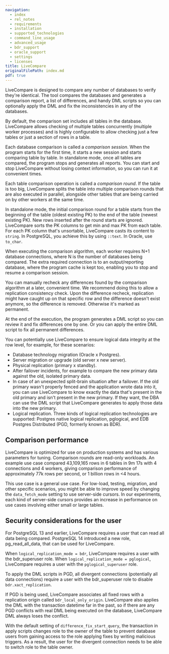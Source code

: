 ```yaml
---
navigation:
  - index
  - rel_notes
  - requirements
  - installation
  - supported_technologies
  - command_line_usage
  - advanced_usage
  - bdr_support
  - oracle_support
  - settings
  - licenses
title: LiveCompare
originalFilePath: index.md
pdf: true
---
```


LiveCompare is designed to compare any number of databases to verify they're identical. The tool compares the databases and generates a comparison report, a list of differences, and handy DML scripts so you can optionally
apply the DML and fix the inconsistencies in any of the databases.

By default, the comparison set includes all tables in the database. LiveCompare allows checking of multiple tables concurrently (multiple worker processes) and is highly configurable to allow checking just a few tables or just a section of rows in a table.

Each database comparison is called a *comparison session*. When the program starts for the first time, it starts a new session and starts comparing table by table. In standalone mode, once all tables are compared, the program stops and generates all reports. You can start and stop LiveCompare without losing context information, so you can run it at convenient times.

Each table comparison operation is called a *comparison round*. If the table is too big, LiveCompare splits the table into multiple comparison rounds that are also executed in parallel, alongside other tables that are being carried on by other workers at the same time.

In standalone mode, the initial comparison round for a table starts from the beginning of the table (oldest existing PK) to the end of the table (newest existing PK). New rows inserted after the round starts are ignored. LiveCompare sorts the PK columns to get min and max PK from each table. For each PK column that's unsortable, LiveCompare casts its content to `string`. In PostgreSQL, you achieve this by using `::text`. In Oracle, use `to_char`.

When executing the comparison algorithm, each worker requires N+1 database connections, where N is the number of databases being compared. The extra required connection is to an output/reporting database, where the program cache is kept too, enabling you to stop and resume a comparison session.

You can manually recheck any differences found by the comparison algorithm at a later, convenient time. We recommend doing this to allow a replication consistency check. Upon the difference recheck, replication might have caught up on that specific row and the difference doesn't exist anymore, so the difference is removed. Otherwise it's marked as permanent.

At the end of the execution, the program generates a DML script so you can review it and fix differences one by one. Or you can apply the entire DML script to fix all permanent differences.

You can potentially use LiveCompare to ensure logical data integrity at the row level, for example, for these scenarios:

-   Database technology migration (Oracle x Postgres).
-   Server migration or upgrade (old server x new server).
-   Physical replication (primary x standby).
-   After failover incidents, for example to compare the new primary data against the old, isolated primary data.
-   In case of an unexpected split-brain situation after a failover. If the old primary wasn't properly fenced and the application wrote data into it, you can use LiveCompare to know exactly the data that's present in the old primary and isn't present in the new primary. If they want, the DBA can use the DML script that LiveCompare generates to apply those data into the new primary.
-   Logical replication. Three kinds of logical replication technologies are supported: Postgres native logical replication, pglogical, and EDB Postgres Distributed (PGD, formerly known as BDR).

## Comparison performance

LiveCompare is optimized for use on production systems and has various parameters for tuning. Comparison rounds are read-only workloads. An example use case compared 43,109,165 rows in 6 tables in 9m 17s with 4 connections and 4 workers, giving comparison performance of approximately 77k rows per second, or 1 billion rows in &lt;4 hours.

This use case is a general use case. For low-load, testing, migration, and other specific scenarios, you might be able to improve speed by changing the `data_fetch_mode` setting to use server-side cursors. In our experiments, each kind of server-side cursors provides an increase in performance on use cases involving either small or large tables.

## Security considerations for the user

For PostgreSQL 13 and earlier, LiveCompare requires a user that can read all data being compared. PostgreSQL 14 introduced a new role, pg_read_all_data, that can be used for LiveCompare.

When `logical_replication_mode = bdr`, LiveCompare requires a user with the bdr_superuser role. When `logical_replication_mode = pglogical`, LiveCompare requires a user with the `pglogical_superuser` role.

To apply the DML scripts in PGD, all divergent connections (potentially all data connections) require a user with the bdr_superuser role to disable `bdr.xact_replication`.

If PGD is being used, LiveCompare associates all fixed rows with a replication origin called `bdr_local_only_origin`. LiveCompare also applies the DML with the transaction datetime far in the past, so if there are any PGD conflicts with real DML being executed on the database, LiveCompare DML always loses the conflict.

With the default setting of `difference_fix_start_query`, the transaction in apply scripts changes role to the owner of the table to prevent database users from gaining access to the role applying fixes by writing malicious triggers. As a result, the user for the divergent connection needs to be able to switch role to the table owner.

